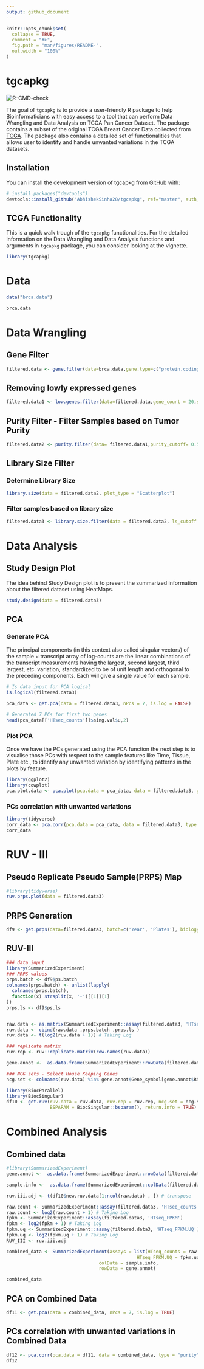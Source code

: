 ```yaml
---
output: github_document
---
```


<!-- README.md is generated from README.Rmd. Please edit that file -->

```r
knitr::opts_chunk$set(
  collapse = TRUE,
  comment = "#>",
  fig.path = "man/figures/README-",
  out.width = "100%"
)
```

# tgcapkg

<!-- badges: start -->
![R-CMD-check](https://github.com/AbhishekSinha28/tgcapkg/workflows/R-CMD-check/badge.svg)
<!-- badges: end -->

The goal of `tgcapkg` is to provide a user-friendly R package to help Bioinformaticians with easy access to a tool that can perform Data Wrangling and Data Analysis on TCGA Pan Cancer Dataset. The package contains a subset of the original TCGA Breast Cancer Data collected from [TCGA](https://www.cbioportal.org/datasets). The package also contains a detailed set of functionalities that allows user to identify and handle unwanted variations in the TCGA datasets.

## Installation

You can install the development version of tgcapkg from [GitHub](https://github.com/) with:

``` r
# install.packages("devtools")
devtools::install_github("AbhishekSinha28/tgcapkg", ref="master", auth_token = "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")
```

## TCGA Functionality

This is a quick walk trough of the `tgcapkg` functionalities. For the detailed information on the Data Wrangling and Data Analysis functions and arguments in `tgcapkg` package, you can consider looking at the vignette.

```r
library(tgcapkg)
```

# Data

```r
data("brca.data")
```

```r
brca.data
```

# Data Wrangling

## Gene Filter

```r
filtered.data <- gene.filter(data=brca.data,gene.type=c("protein.coding"))
```

## Removing lowly expressed genes

```r
filtered.data1 <- low.genes.filter(data=filtered.data,gene_count = 20,sample_size = 200)
```

## Purity Filter - Filter Samples based on Tumor Purity

```r
filtered.data2 <- purity.filter(data= filtered.data1,purity_cutoff= 0.50)
```

## Library Size Filter

### Determine Library Size

```r
library.size(data = filtered.data2, plot_type = "Scatterplot")
```

### Filter samples based on library size

```r
filtered.data3 <- library.size.filter(data = filtered.data2, ls_cutoff = 17.5)
```


# Data Analysis

## Study Design Plot

The idea behind Study Design plot is to present the summarized information about the filtered dataset using HeatMaps. 

```r
study.design(data = filtered.data3)
```

## PCA

### Generate PCA

The principal components (in this context also called singular vectors) of the sample × transcript array of log-counts are the linear combinations of the transcript measurements having the largest, second largest, third largest, etc. variation, standardized to be of unit length and orthogonal to the preceding components. Each will give a single value for each sample.

```r
# Is data input for PCA logical
is.logical(filtered.data3)
```

```r
pca_data <- get.pca(data = filtered.data3, nPcs = 7, is.log = FALSE)
```

```r
# Generated 7 PCs for first two genes
head(pca_data[['HTseq_counts']]$sing.val$u,2)
```

### Plot PCA

Once we have the PCs generated using the PCA function the next step is to visualise those PCs with respect to the sample features like Time, Tissue, Plate etc., to identify any unwanted variation by identifying patterns in the plots by feature.

```r
library(ggplot2)
library(cowplot)
pca.plot.data <- pca.plot(pca.data = pca_data, data = filtered.data3, group = "Time", plot_type = "DensityPlot", npcs = 3)
```

### PCs correlation with unwanted variations

```r
library(tidyverse)
corr_data <- pca.corr(pca.data = pca_data, data = filtered.data3, type = "purity", nPCs = 7)
corr_data
```

# RUV - III

## Pseudo Replicate Pseudo Sample(PRPS) Map

```r
#library(tidyverse)
ruv.prps.plot(data = filtered.data3)
```

## PRPS Generation

```r
df9 <- get.prps(data=filtered.data3, batch=c('Year', 'Plates'), biology='biology', purity=NULL, include.ls=T, include.purity=F, n.ls.ps=10, n.sample.batch=3, n.sample.purity=0, n.sample.ls=3)
```

## RUV-III

```r
### data input
library(SummarizedExperiment)
### PRPS values
prps.batch <- df9$ps.batch
colnames(prps.batch) <- unlist(lapply(
  colnames(prps.batch),
  function(x) strsplit(x, '-')[[1]][1]
))
prps.ls <- df9$ps.ls


raw.data <- as.matrix(SummarizedExperiment::assay(filtered.data3, 'HTseq_counts'))
ruv.data <- cbind(raw.data ,prps.batch ,prps.ls )
ruv.data <- t(log2(ruv.data + 1)) # Taking Log 

### replicate matrix
ruv.rep <- ruv::replicate.matrix(row.names(ruv.data))

gene.annot <-  as.data.frame(SummarizedExperiment::rowData(filtered.data3))

### NCG sets - Select House Keeping Genes
ncg.set <- colnames(ruv.data) %in% gene.annot$Gene_symbol[gene.annot$RNAseq_HK == 'yes']
```

```r
library(BiocParallel)
library(BiocSingular)
df10 <- get.ruv(ruv.data = ruv.data, ruv.rep = ruv.rep, ncg.set = ncg.set, k=1, 
                BSPARAM = BiocSingular::bsparam(), return.info = TRUE)
```

# Combined Analysis

## Combined data

```r
#library(SummarizedExperiment)
gene.annot <-  as.data.frame(SummarizedExperiment::rowData(filtered.data3))

sample.info <-  as.data.frame(SummarizedExperiment::colData(filtered.data3))

ruv.iii.adj <- t(df10$new.ruv.data[1:ncol(raw.data) , ]) # transpose

raw.count <- SummarizedExperiment::assay(filtered.data3, 'HTseq_counts')
raw.count <- log2(raw.count + 1) # Taking Log 
fpkm <- SummarizedExperiment::assay(filtered.data3, 'HTseq_FPKM')
fpkm <- log2(fpkm + 1) # Taking Log 
fpkm.uq <- SummarizedExperiment::assay(filtered.data3, 'HTseq_FPKM.UQ')
fpkm.uq <- log2(fpkm.uq + 1) # Taking Log 
RUV_III <- ruv.iii.adj

```

```r
combined_data <- SummarizedExperiment(assays = list(HTseq_counts = raw.count, HTseq_FPKM = fpkm,
                                                HTseq_FPKM.UQ = fpkm.uq, RUV_III = RUV_III),
                                  colData = sample.info,
                                  rowData = gene.annot)

combined_data
```

## PCA on Combined Data
```r
df11 <- get.pca(data = combined_data, nPcs = 7, is.log = TRUE)
```

## PCs correlation with unwanted variations in Combined Data

```r
df12 <- pca.corr(pca.data = df11, data = combined_data, type = "purity", nPCs = 7)
df12
```
